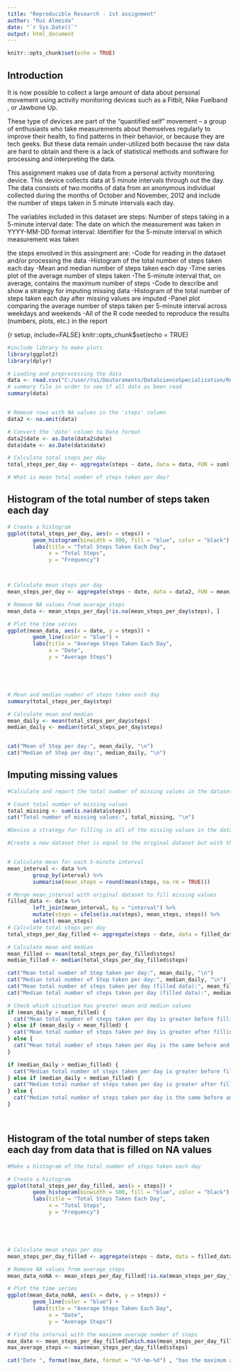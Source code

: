 ```yaml
---
title: "Reproducible Research - 1st assignment"
author: "Rui Almeida"
date: "`r Sys.Date()`"
output: html_document
---
```


```r
knitr::opts_chunk$set(echo = TRUE)
```

## Introduction

It is now possible to collect a large amount of data about personal movement using activity monitoring devices such as a Fitbit, Nike Fuelband , or Jawbone Up.

These type of devices are part of the “quantified self” movement – a group of enthusiasts who take measurements about themselves regularly to improve their health, to find patterns in their behavior, or because they are tech geeks. But these data remain under-utilized both because the raw data are hard to obtain and there is a lack of statistical methods and software for processing and interpreting the data.

This assignment makes use of data from a personal activity monitoring device. This device collects data at 5 minute intervals through out the day. The data consists of two months of data from an anonymous individual collected during the months of October and November, 2012 and include the number of steps taken in 5 minute intervals each day.

The variables included in this dataset are
        steps: Number of steps taking in a 5-minute interval 
        date: The date on which the measurement was taken in YYYY-MM-DD format
        interval: Identifier for the 5-minute interval in which measurement was taken

the steps envolved in this assingment are:
    -Code for reading in the dataset and/or processing the data
    -Histogram of the total number of steps taken each day
    -Mean and median number of steps taken each day
    -Time series plot of the average number of steps taken
    -The 5-minute interval that, on average, contains the maximum number of steps
    -Code to describe and show a strategy for imputing missing data
    -Histogram of the total number of steps taken each day after missing values are imputed
    -Panel plot comparing the average number of steps taken per 5-minute interval across weekdays and weekends
    -All of the R code needed to reproduce the results (numbers, plots, etc.) in the report

{r setup, include=FALSE}
knitr::opts_chunk$set(echo = TRUE)



```r
#include library to make plots
library(ggplot2)
library(dplyr)

# Loading and preprocessing the data
data <- read.csv("C:/user/rui/Doutoramento/DataScienceSpecialization/Reproducible Research/Trabalho1/activity.csv")
# summary file in order to see if all data as been read
summary(data)


# Remove rows with NA values in the 'steps' column
data2 <- na.omit(data)

# Convert the 'date' column to Date format
data2$date <- as.Date(data2$date)
data$date <- as.Date(data$date)

# Calculate total steps per day
total_steps_per_day <- aggregate(steps ~ date, data = data, FUN = sum)

# What is mean total number of steps taken per day?

```

## Histogram of the total number of steps taken each day

```r
# Create a histogram
ggplot(total_steps_per_day, aes(x = steps)) +
        geom_histogram(binwidth = 500, fill = "blue", color = "black") +  
        labs(title = "Total Steps Taken Each Day",
             x = "Total Steps",
             y = "Frequency")



# Calculate mean steps per day
mean_steps_per_day <- aggregate(steps ~ date, data = data2, FUN = mean)

# Remove NA values from average_steps
mean_data <- mean_steps_per_day[!is.na(mean_steps_per_day$steps), ]

# Plot the time series
ggplot(mean_data, aes(x = date, y = steps)) +
        geom_line(color = "blue") +  
        labs(title = "Average Steps Taken Each Day",
             x = "Date",
             y = "Average Steps")





# Mean and median number of steps taken each day
summary(total_steps_per_day$step)

# Calculate mean and median
mean_daily <- mean(total_steps_per_day$steps)
median_daily <- median(total_steps_per_day$steps)


cat("Mean of Step per day:", mean_daily, "\n")
cat("Median of Step per day:", median_daily, "\n")

```



## Imputing missing values

```r

#Calculate and report the total number of missing values in the dataset 

# Count total number of missing values
total_missing <- sum(is.na(data$steps))
cat("Total number of missing values:", total_missing, "\n")

#Devise a strategy for filling in all of the missing values in the dataset. The strategy does not need to be sophisticated. For example, you could use the mean/median for that day, or the mean for that 5-minute interval, etc.

#Create a new dataset that is equal to the original dataset but with the missing data filled in.


# Calculate mean for each 5-minute interval
mean_interval <- data %>%
        group_by(interval) %>%
        summarise(mean_steps = round(mean(steps, na.rm = TRUE)))

# Merge mean_interval with original dataset to fill missing values
filled_data <- data %>%
        left_join(mean_interval, by = "interval") %>%
        mutate(steps = ifelse(is.na(steps), mean_steps, steps)) %>%
        select(-mean_steps)
# Calculate total steps per day
total_steps_per_day_filled <- aggregate(steps ~ date, data = filled_data, FUN = sum)

# Calculate mean and median
mean_filled <- mean(total_steps_per_day_filled$steps)
median_filled <- median(total_steps_per_day_filled$steps)

cat("Mean total number of Step taken per day:", mean_daily, "\n")
cat("Median total number of Step taken per day:", median_daily, "\n")
cat("Mean total number of steps taken per day (filled data):", mean_filled, "\n")
cat("Median total number of steps taken per day (filled data):", median_filled, "\n")

# Check which situation has greater mean and median values
if (mean_daily > mean_filled) {
  cat("Mean total number of steps taken per day is greater before filling missing values.\n")
} else if (mean_daily < mean_filled) {
  cat("Mean total number of steps taken per day is greater after filling missing values.\n")
} else {
  cat("Mean total number of steps taken per day is the same before and after filling missing values.\n")
}

if (median_daily > median_filled) {
  cat("Median total number of steps taken per day is greater before filling missing values.\n")
} else if (median_daily < median_filled) {
  cat("Median total number of steps taken per day is greater after filling missing values.\n")
} else {
  cat("Median total number of steps taken per day is the same before and after filling missing values.\n")
}




```

## Histogram of the total number of steps taken each day from data that is filled on NA values

```r

#Make a histogram of the total number of steps taken each day

# Create a histogram
ggplot(total_steps_per_day_filled, aes(x = steps)) +
        geom_histogram(binwidth = 500, fill = "blue", color = "black") +  
        labs(title = "Total Steps Taken Each Day",
             x = "Total Steps",
             y = "Frequency")





# Calculate mean steps per day
mean_steps_per_day_filled <- aggregate(steps ~ date, data = filled_data, FUN = mean)

# Remove NA values from average_steps
mean_data_noNA <- mean_steps_per_day_filled[!is.na(mean_steps_per_day_filled$steps), ]

# Plot the time series
ggplot(mean_data_noNA, aes(x = date, y = steps)) +
        geom_line(color = "blue") +  
        labs(title = "Average Steps Taken Each Day",
             x = "Date",
             y = "Average Steps")

# Find the interval with the maximum average number of steps
max_date <- mean_steps_per_day_filled[which.max(mean_steps_per_day_filled$steps), "date"]
max_average_steps <- max(mean_steps_per_day_filled$steps)

cat("Date ", format(max_date, format = "%Y-%m-%d") , "has the maximum average number of steps:", max_average_steps, "\n")


```

